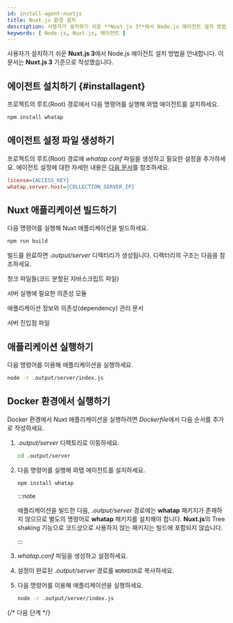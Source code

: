 ```yaml
---
id: install-agent-nuxtjs
title: Nuxt.js 환경 설치
description: 사용자가 설치하기 쉬운 **Nuxt.js 3**에서 Node.js 에이전트 설치 방법을 안내합니다.
keywords: [ Node.js, Nuxt.js, 에이전트 ]
---
```


사용자가 설치하기 쉬운 **Nuxt.js 3**에서 Node.js 에이전트 설치 방법을 안내합니다. 이 문서는 **Nuxt.js 3** 기준으로 작성했습니다.

<Steps>

## 에이전트 설치하기 {#installagent}

프로젝트의 루트(Root) 경로에서 다음 명령어를 실행해 와탭 에이전트를 설치하세요.

```bash title="BASH"
npm install whatap
```

## 에이전트 설정 파일 생성하기

프로젝트의 루트(Root) 경로에 *whatap.conf* 파일을 생성하고 필요한 설정을 추가하세요. 에이전트 설정에 대한 자세한 내용은 [다음 문서](set-agent)를 참조하세요.

```ini title='whatap.conf'
license={ACCESS_KEY}
whatap.server.host={COLLECTION_SERVER_IP}
```

## Nuxt 애플리케이션 빌드하기

다음 명령어를 실행해 Nuxt 애플리케이션을 빌드하세요.

```bash title="BASH"
npm run build
```

빌드를 완료하면 *.output/server* 디렉터리가 생성됩니다. 디렉터리의 구조는 다음을 참조하세요.

<Filetree name=".output/server/" open>

<FiletreeItem name="chunks/" type="folder">청크 파일들(코드 분할된 자바스크립트 파일)</FiletreeItem>

<FiletreeItem name="node_modules/" type="folder">서버 실행에 필요한 의존성 모듈</FiletreeItem>

<FiletreeItem name="package.json" type="file">애플리케이션 정보와 의존성(dependency) 관리 문서</FiletreeItem>

<FiletreeItem name="index.mjs" type="file">서버 진입점 파일</FiletreeItem>

</Filetree>


## 애플리케이션 실행하기

다음 명령어를 이용해 애플리케이션을 실행하세요.

```bash title="BASH"
node -r .output/server/index.js
```

</Steps>

## Docker 환경에서 실행하기

Docker 환경에서 Nuxt 애플리케이션을 실행하려면 *Dockerfile*에서 다음 순서를 추가로 작성하세요.

1. *.output/server* 디렉토리로 이동하세요.

    ```bash title="BASH"
    cd .output/server
    ```

1. 다음 명령어를 실행해 와탭 에이전트를 설치하세요.

    ```bash title="BASH"
    npm install whatap
    ```

    :::note

    애플리케이션을 빌드한 다음, *.output/server* 경로에는 **whatap** 패키지가 존재하지 않으므로 별도의 명령어로 **whatap** 패키지를 설치해야 합니다. **Nuxt.js**의 Tree shaking 기능으로 코드상으로 사용하지 않는 패키지는 빌드에 포함되지 않습니다.

    :::

1. *whatap.conf* 파일을 생성하고 설정하세요.

1. 설정이 완료된 *.output/server* 경로를 `WORKDIR`로 복사하세요.

1. 다음 명령어를 이용해 애플리케이션을 실행하세요.

    ```bash title="BASH"
    node -r .output/server/index.js
    ```

{/* 다음 단계 */}

<NextSteps />
